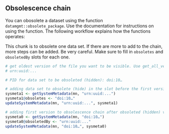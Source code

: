 
## Obsolescence chain

You can obosolete a dataset using the function `datamgmt::obsolete_package`.  Use the documentation for instructions on using the function.  The following workflow explains how the functions operates: 
  
This chunk is to obsolete one data set. If there are more to add to the chain, more steps can be added. Be very careful. Make sure to fill in `obsoletes` and `obsoletedBy` slots for each one. 

```r
# get oldest version of the file you want to be visible. Use get_all_versions and look at the latest.
# urn:uuid:...

# PID for data set to be obsoleted (hidden): doi:10…

# adding data set to obsolete (hide) in the slot before the first version of the visible data set
sysmeta1 <- getSystemMetadata(mn, "urn:uuid:...")
sysmeta1@obsoletes <- "doi:10…"
updateSystemMetadata(mn, "urn:uuid:...", sysmeta1)

# adding first version to obsolescence chain after obsoleted (hidden) version
sysmeta0 <- getSystemMetadata(mn, "doi:10…")
sysmeta0@obsoletedBy <- "urn:uuid:..."
updateSystemMetadata(mn, "doi:10…", sysmeta0)

```
